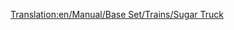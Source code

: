 [[Translation:en/Manual/Base Set/Trains/Sugar Truck]]
{{fr/Manual/Base Set/Trains/Wagon|Nom=Wagon de sucre
|Coût=1 031£ (2 062$)
|Poids=19 / 49 t
|Image=[[File:en/Manual/Base Set/Trains/Sugartruck.png]]
|Capacité=30 tonnes de sucre
|MonoCoût="
|MonoPoids=19 / 54 t
|MonoCapacité=35 tonnes de sucre
|MagCoût="
|MagPoids=19 / 56 t
|MagCapacité=37 tonnes de sucre
|Description=Pas encore de description. Vous pouvez en ajouter une.
}}